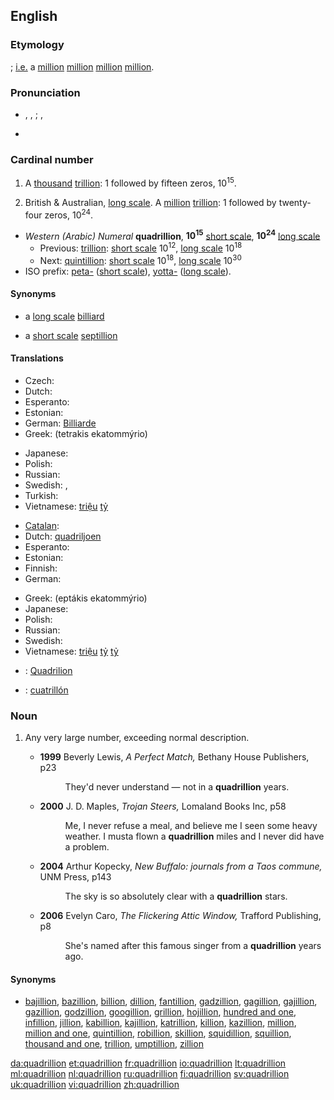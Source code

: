 {{also|Quadrillion}}
==English==
{{wikipedia|long and short scales}}

===Etymology===
{{confix|quadr|illion|gloss2=from [[million]]|gloss1=four}}; [[i.e.]] a [[million]] [[million]] [[million]] [[million]].

===Pronunciation===
* {{a|UK}} {{IPA|/kwɒˈdɹɪljən/}}, {{SAMPA|/kwQ"dr\Ilj@n/}}, {{shavian|𐑒𐑢𐑭𐑡𐑮𐑦𐑤𐑾}}; {{IPA|/kwɒˈdʒɹɪljən/}}, {{SAMPA|/kwQ"dZr\Ilj@n/}} {{a|possibly non-standard}}
* {{audio|en-us-quadrillion.ogg|Audio (US)}}
*: {{rhymes|ɪljən}}

===Cardinal number===
{{infl|en|cardinal number}}

# {{US|modern British & Australian, [[w:Long and short scales|short scale]]}} A [[thousand]] [[trillion]]: 1 followed by fifteen zeros, 10<sup>15</sup>.
# {{dated|UK|Australia}} British & Australian, [[w:Long and short scales|long scale]]. A [[million]] [[trillion]]: 1 followed by twenty-four zeros, 10<sup>24</sup>.
* ''Western (Arabic) Numeral'' '''quadrillion''', '''10<sup>15</sup>''' [[w:Long and short scales|short scale]], '''10<sup>24</sup>''' [[w:Long and short scales|long scale]]
** Previous: [[trillion]]: [[w:Long and short scales|short scale]] 10<sup>12</sup>, [[w:Long and short scales|long scale]] 10<sup>18</sup>
** Next: [[quintillion]]: [[w:Long and short scales|short scale]] 10<sup>18</sup>, [[w:Long and short scales|long scale]] 10<sup>30</sup>
* ISO prefix: [[peta-]] ([[w:Long and short scales|short scale]]), [[yotta-]] ([[w:Long and short scales|long scale]]).

====Synonyms====
* {{sense|10<sup>15</sup>}} a [[w:Long and short scales|long scale]] [[billiard]]
* {{sense|10<sup>24</sup>}} a [[w:Long and short scales|short scale]] [[septillion]]

====Translations====
{{trans-top|a thousand trillion, 10<sup>15</sup>}}
* Czech: {{t-|cs|biliarda|f}}
* Dutch: {{t+|nl|biljard}}
* Esperanto: {{t-|eo|duiliardo|xs=Esperanto}}
* Estonian: {{t|et|kvadriljon}}
* German: [[Billiarde]]
* Greek: {{t|el|τετράκις εκατομμύριο|n}} (tetrakis ekatommýrio)
{{trans-mid}}
* Japanese: {{t|ja|千兆|tr=senchō}}
* Polish: {{t|pl|biliard|m}}
* Russian: {{t+|ru|квадриллион|m|tr=kvadrillión}}
* Swedish: {{t+|sv|triljard|c}}, {{t|sv|tusen triljoner|c|p}}
* Turkish: {{t|tr|katrilyon}}
* Vietnamese: [[triệu]] [[tỷ]]
{{trans-bottom}}

{{trans-top|a million trillion, 10<sup>24</sup>}}
* [[Catalan]]: {{t-|ca|quadrilió}}
* Dutch: [[quadriljoen]]
* Esperanto: {{t-|eo|kvariliono|xs=Esperanto}}
* Estonian: {{t|et|septiljon}}
* Finnish: {{t+|fi|kvadriljoona}}
* German: {{t+|de|Quadrillion|f}}
{{trans-mid}}
* Greek: {{t|el|επτάκις εκατομμύριο|n}} (eptákis ekatommýrio)
* Japanese: {{t-|ja|一秭|tr=isshi}}
* Polish: {{t|pl|kwadrylion|m}}
* Russian: {{t-|ru|септиллион|m|tr=septillión}}
* Swedish: {{t|sv|kvadriljon|c}}
* Vietnamese: [[triệu]] [[tỷ]] [[tỷ]]
{{trans-bottom}}

{{checktrans}}
* {{ttbc|ro}}: [[Quadrilion]] {{n}}
* {{ttbc|es}}: [[cuatrillón]]

===Noun===
{{en-noun}}

# {{rfd-sense}} {{figuratively|slang}} Any very large number, exceeding normal description.
#* '''1999''' Beverly Lewis, ''A Perfect Match,'' Bethany House Publishers, p23
#*: They'd never understand — not in a '''quadrillion''' years.
#* '''2000''' J. D. Maples, ''Trojan Steers,'' Lomaland Books Inc, p58
#*: Me, I never refuse a meal, and believe me I seen some heavy weather. I musta flown a '''quadrillion''' miles and I never did have a problem.
#* '''2004''' Arthur Kopecky, ''New Buffalo: journals from a Taos commune,'' UNM Press, p143
#*: The sky is so absolutely clear with a '''quadrillion''' stars.
#* '''2006''' Evelyn Caro, ''The Flickering Attic Window,'' Trafford Publishing, p8
#*: She's named after this famous singer from a '''quadrillion''' years ago.

====Synonyms====
* {{sense|any very large number}} [[bajillion]], [[bazillion]], [[billion]], [[dillion]], [[fantillion]], [[gadzillion]], [[gagillion]], [[gajillion]], [[gazillion]], [[godzillion]], [[googillion]], [[grillion]], [[hojillion]], [[hundred and one]], [[infillion]], [[jillion]], [[kabillion]], [[kajillion]], [[katrillion]], [[killion]], [[kazillion]], [[million]], [[million and one]], [[quintillion]], [[robillion]], [[skillion]], [[squidillion]], [[squillion]], [[thousand and one]], [[trillion]], [[umptillion]], [[zillion]]

[[da:quadrillion]]
[[et:quadrillion]]
[[fr:quadrillion]]
[[io:quadrillion]]
[[lt:quadrillion]]
[[ml:quadrillion]]
[[nl:quadrillion]]
[[ru:quadrillion]]
[[fi:quadrillion]]
[[sv:quadrillion]]
[[uk:quadrillion]]
[[vi:quadrillion]]
[[zh:quadrillion]]